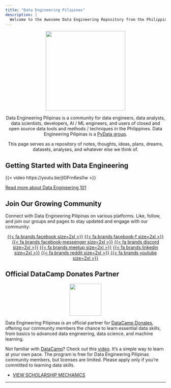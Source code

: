 ```yaml
---
title: "Data Engineering Pilipinas"
description: |
  Welcome to the Awesome Data Engineering Repository from the Philippines!
---
```


<p align="center">
<img align="center" width="250" height="250" src="images/DATA%20ENGINEERING%20-1-modified.png">
</p>

<p align="center">
Data Engineering Pilipinas is a community for data engineers, data analysts, data scientists, developers, AI / ML engineers, and users of closed and open source data tools and methods / techniques in the Philippines. Data Engineering Pilipinas is a <a href="https://pydata.org/">PyData group</a>.</p>

<p align="center">
This page serves as a repository of notes, thoughts, ideas, plans, dreams, datasets, analyses, and whatever else we think of.
</p>

## Getting Started with Data Engineering
{{< video https://youtu.be/jIGFrn6es0w >}}
 
<a href="content/data-engineering-101.qmd">Read more about Data Engineering 101</a>

## Join Our Growing Community

Connect with Data Engineering Pilipinas on various platforms. Like, follow, and join our groups and pages to stay updated and engage with our community:
 
<center>
[{{< fa brands facebook size=2xl >}}](https://facebook.com/groups/dataengineeringpilipinas/)
[{{< fa brands facebook-f size=2xl >}}](https://www.facebook.com/DataEngineeringPilipinas/)
[{{< fa brands facebook-messenger size=2xl >}}](https://m.me/cm/AbbnRPVsIMd34APj)
[{{< fa brands discord size=2xl >}}](https://discord.com/invite/buDgydz7J9)
[{{< fa brands meetup size=2xl >}}](https://www.meetup.com/data-engineering-pilipinas/)
[{{< fa brands linkedin size=2xl >}}](https://www.linkedin.com/company/97217550/)
[{{< fa brands reddit size=2xl >}}](https://www.reddit.com/r/DataEngineeringPH/)
[{{< fa brands youtube size=2xl >}}](https://www.youtube.com/@DataEngineeringPilipinas)
</center>

## Official DataCamp Donates Partner

<p align="center">
<img align="center"  height="100" src="images/DC_Donates_logo_regular.png">
</p>

Data Engineering Pilipinas is an official partner for [DataCamp Donates](https://sl.datacamp.com/t/100925/sc/3951db09-4e1d-4b51-9bc6-fb5da29540ff/NB2HI4DTHIXS653XO4XGIYLUMFRWC3LQFZRW63JPMRXW4YLUMVZT65LUNVPXG33VOJRWKPLEN5XGC5DFOMTHK5DNL5WWKZDJOVWT24DBOJ2G4ZLSEZ2XI3K7MNQW24DBNFTW4PJQGAYDAMBQL4YS22LOORSXE3TBNRPTELLOMFPTGLLHNRXWEYLML42C23TBL42S23TBL43C24TFOF2WS4TFNVSW45DTL43S2ZDPL44C24DUNZZC24DOL44S23TBL4YTALLOMFPTCMJNNRXWO3ZGNZXVI4TBMNVT25DSOVSQ====/GNRTKMRTGZTGGMBRMJQTINLEGQ2DCNRRGBTDKNRYHE3WIYZYGRTDOM3EG5STMOBT/www-datacamp-com-donates), offering our community members the chance to learn essential data skills, from basics to advanced data engineering, data science, and machine learning.

Not familiar with [DataCamp](https://docs.google.com/presentation/d/17aR8J-k-KRbf5CMdukKca8znL8d8wKuO407Cu12qY7E/edit#slide=id.p)? Check out this [video](https://datacamp-1.wistia.com/medias/e70gnqx3fc). It’s a simple way to learn at your own pace. The program is free for Data Engineering Pilipinas community members, but licenses are limited. Please apply only if you’re committed to learning data skills.

- [VIEW SCHOLARSHIP MECHANICS](datacamp-donates.qmd)

---
